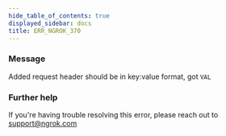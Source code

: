 ```yaml
---
hide_table_of_contents: true
displayed_sidebar: docs
title: ERR_NGROK_370
---
```


### Message

Added request header should be in key:value format, got `VAL`

<ErrorDetails />

### Further help

If you're having trouble resolving this error, please reach out to [support@ngrok.com](mailto:support@ngrok.com?subject=Help%20with%20ERR_NGROK_370)
